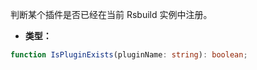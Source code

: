 判断某个插件是否已经在当前 Rsbuild 实例中注册。

- **类型：**

```ts
function IsPluginExists(pluginName: string): boolean;
```
